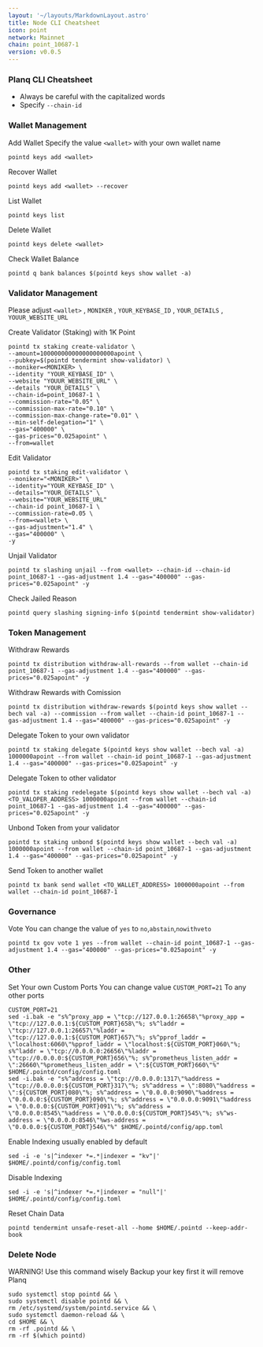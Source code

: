 ```yaml
---
layout: '~/layouts/MarkdownLayout.astro'
title: Node CLI Cheatsheet
icon: point
network: Mainnet
chain: point_10687-1
version: v0.0.5
---
```


### Planq CLI Cheatsheet

- Always be careful with the capitalized words
- Specify `--chain-id`

### Wallet Management

Add Wallet
Specify the value `<wallet>` with your own wallet name

```
pointd keys add <wallet>
```

Recover Wallet
```
pointd keys add <wallet> --recover
```

List Wallet
```
pointd keys list
```

Delete Wallet
```
pointd keys delete <wallet>
```

Check Wallet Balance
```
pointd q bank balances $(pointd keys show wallet -a)
```

### Validator Management

Please adjust `<wallet>` , `MONIKER` , `YOUR_KEYBASE_ID` , `YOUR_DETAILS` , `YOUUR_WEBSITE_URL`

Create Validator (Staking) with 1K Point
```
pointd tx staking create-validator \
--amount=100000000000000000000apoint \
--pubkey=$(pointd tendermint show-validator) \
--moniker=<MONIKER> \
--identity "YOUR_KEYBASE_ID" \
--website "YOUUR_WEBSITE_URL" \
--details "YOUR_DETAILS" \
--chain-id=point_10687-1 \
--commission-rate="0.05" \
--commission-max-rate="0.10" \
--commission-max-change-rate="0.01" \
--min-self-delegation="1" \
--gas="400000" \
--gas-prices="0.025apoint" \
--from=wallet
```

Edit Validator
```
pointd tx staking edit-validator \
--moniker="<MONIKER>" \
--identity="YOUR_KEYBASE_ID" \
--details="YOUR_DETAILS" \
--website="YOUR_WEBSITE_URL"
--chain-id point_10687-1 \
--commission-rate=0.05 \
--from=<wallet> \
--gas-adjustment="1.4" \
--gas="400000" \
-y
```


Unjail Validator
```
pointd tx slashing unjail --from <wallet> --chain-id --chain-id point_10687-1 --gas-adjustment 1.4 --gas="400000" --gas-prices="0.025apoint" -y
```

Check Jailed Reason
```
pointd query slashing signing-info $(pointd tendermint show-validator)
```

### Token Management

Withdraw Rewards
```
pointd tx distribution withdraw-all-rewards --from wallet --chain-id point_10687-1 --gas-adjustment 1.4 --gas="400000" --gas-prices="0.025apoint" -y
```

Withdraw Rewards with Comission
```
pointd tx distribution withdraw-rewards $(pointd keys show wallet --bech val -a) --commission --from wallet --chain-id point_10687-1 --gas-adjustment 1.4 --gas="400000" --gas-prices="0.025apoint" -y
```

Delegate Token to your own validator
```
pointd tx staking delegate $(pointd keys show wallet --bech val -a) 1000000apoint --from wallet --chain-id point_10687-1 --gas-adjustment 1.4 --gas="400000" --gas-prices="0.025apoint" -y
```

Delegate Token to other validator
```
pointd tx staking redelegate $(pointd keys show wallet --bech val -a) <TO_VALOPER_ADDRESS> 1000000apoint --from wallet --chain-id point_10687-1 --gas-adjustment 1.4 --gas="400000" --gas-prices="0.025apoint" -y
```

Unbond Token from your validator
```
pointd tx staking unbond $(pointd keys show wallet --bech val -a) 1000000apoint --from wallet --chain-id point_10687-1 --gas-adjustment 1.4 --gas="400000" --gas-prices="0.025apoint" -y
```

Send Token to another wallet
```
pointd tx bank send wallet <TO_WALLET_ADDRESS> 1000000apoint --from wallet --chain-id point_10687-1
```

### Governance 

Vote
You can change the value of `yes` to `no`,`abstain`,`nowithveto`

```
pointd tx gov vote 1 yes --from wallet --chain-id point_10687-1 --gas-adjustment 1.4 --gas="400000" --gas-prices="0.025apoint" -y
```

### Other

Set Your own Custom Ports
You can change value `CUSTOM_PORT=21` To any other ports
```
CUSTOM_PORT=21
sed -i.bak -e "s%^proxy_app = \"tcp://127.0.0.1:26658\"%proxy_app = \"tcp://127.0.0.1:${CUSTOM_PORT}658\"%; s%^laddr = \"tcp://127.0.0.1:26657\"%laddr = \"tcp://127.0.0.1:${CUSTOM_PORT}657\"%; s%^pprof_laddr = \"localhost:6060\"%pprof_laddr = \"localhost:${CUSTOM_PORT}060\"%; s%^laddr = \"tcp://0.0.0.0:26656\"%laddr = \"tcp://0.0.0.0:${CUSTOM_PORT}656\"%; s%^prometheus_listen_addr = \":26660\"%prometheus_listen_addr = \":${CUSTOM_PORT}660\"%" $HOME/.pointd/config/config.toml
sed -i.bak -e "s%^address = \"tcp://0.0.0.0:1317\"%address = \"tcp://0.0.0.0:${CUSTOM_PORT}317\"%; s%^address = \":8080\"%address = \":${CUSTOM_PORT}080\"%; s%^address = \"0.0.0.0:9090\"%address = \"0.0.0.0:${CUSTOM_PORT}090\"%; s%^address = \"0.0.0.0:9091\"%address = \"0.0.0.0:${CUSTOM_PORT}091\"%; s%^address = \"0.0.0.0:8545\"%address = \"0.0.0.0:${CUSTOM_PORT}545\"%; s%^ws-address = \"0.0.0.0:8546\"%ws-address = \"0.0.0.0:${CUSTOM_PORT}546\"%" $HOME/.pointd/config/app.toml
```

Enable Indexing usually enabled by default
```
sed -i -e 's|^indexer *=.*|indexer = "kv"|' $HOME/.pointd/config/config.toml
```

Disable Indexing
```
sed -i -e 's|^indexer *=.*|indexer = "null"|' $HOME/.pointd/config/config.toml
```

Reset Chain Data
```
pointd tendermint unsafe-reset-all --home $HOME/.pointd --keep-addr-book
```

### Delete Node

WARNING! Use this command wisely 
Backup your key first it will remove Planq

```
sudo systemctl stop pointd && \
sudo systemctl disable pointd && \
rm /etc/systemd/system/pointd.service && \
sudo systemctl daemon-reload && \
cd $HOME && \
rm -rf .pointd && \
rm -rf $(which pointd)
```
